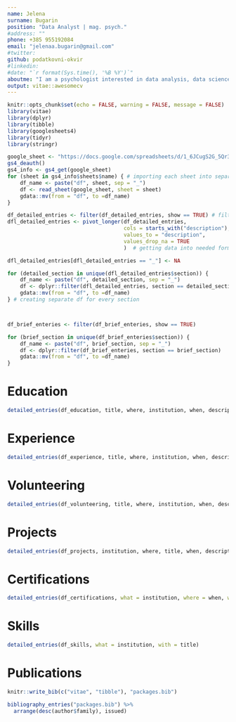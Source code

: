 ```yaml
---
name: Jelena
surname: Bugarin
position: "Data Analyst | mag. psych."
#address: ""
phone: +385 955192084
email: "jelenaa.bugarin@gmail.com"
#twitter: 
github: podatkovni-okvir
#linkedin: 
#date: "`r format(Sys.time(), '%B %Y')`"
aboutme: "I am a psychologist interested in data analysis, data science, and automation. Driven by curiosity and the need to understand how things are working, I am always ready to learn something new and switch things up in order to try and make stuff more efficient."
output: vitae::awesomecv
---
```


```r
knitr::opts_chunk$set(echo = FALSE, warning = FALSE, message = FALSE)
library(vitae)
library(dplyr)
library(tibble)
library(googlesheets4)
library(tidyr)
library(stringr)
```

``` {=latex}
\setbool{acvSectionColorHighlight}{false}
```

```r
google_sheet <- "https://docs.google.com/spreadsheets/d/1_6JCugS2G_5Qr3eRJGMqKUubcg9WKMgGe2wlTDkxo2U/edit?usp=sharing"
gs4_deauth()
gs4_info <- gs4_get(google_sheet)
for (sheet in gs4_info$sheets$name) { # importing each sheet into separate df
    df_name <- paste("df", sheet, sep = "_")
    df <- read_sheet(google_sheet, sheet = sheet)
    gdata::mv(from = "df", to =df_name)
}
```

```r
df_detailed_entries <- filter(df_detailed_entries, show == TRUE) # filtering eneries I do not want to show
dfl_detailed_entries <- pivot_longer(df_detailed_entries, 
                                     cols = starts_with("description"), 
                                     values_to = "description", 
                                     values_drop_na = TRUE
                                     )  # getting data into needed format

dfl_detailed_entries[dfl_detailed_entries == "_"] <- NA

for (detailed_section in unique(dfl_detailed_entries$section)) {
    df_name <- paste("df", detailed_section, sep = "_")
    df <- dplyr::filter(dfl_detailed_entries, section == detailed_section)
    gdata::mv(from = "df", to =df_name)
} # creating separate df for every section



df_brief_enteries <- filter(df_brief_enteries, show == TRUE)

for (brief_section in unique(df_brief_enteries$section)) {
    df_name <- paste("df", brief_section, sep = "_")
    df <- dplyr::filter(df_brief_enteries, section == brief_section)
    gdata::mv(from = "df", to =df_name)
}
```

# Education

```r
detailed_entries(df_education, title, where, institution, when, description)
```

# Experience

```r
detailed_entries(df_experience, title, where, institution, when, description)
```

# Volunteering

```r
detailed_entries(df_volunteering, title, where, institution, when, description)
```

# Projects

```r
detailed_entries(df_projects, institution, where, title, when, description)
```

\newpage 

# Certifications

```r

detailed_entries(df_certifications, what = institution, where = when, with = title)
```

# Skills

```r

detailed_entries(df_skills, what = institution, with = title)
```

# Publications

```r

knitr::write_bib(c("vitae", "tibble"), "packages.bib")

bibliography_entries("packages.bib") %>%
  arrange(desc(author$family), issued)
```
